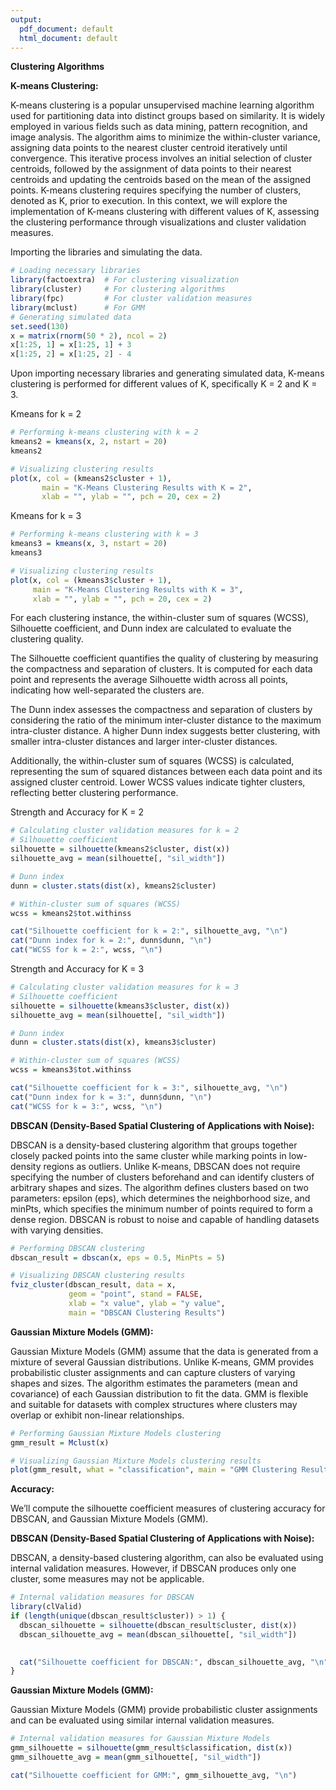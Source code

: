 ```yaml
---
output:
  pdf_document: default
  html_document: default
---
```

**Clustering Algorithms**

**K-means Clustering:**

K-means clustering is a popular unsupervised machine learning algorithm used for partitioning data into distinct groups based on similarity. It is widely employed in various fields such as data mining, pattern recognition, and image analysis. The algorithm aims to minimize the within-cluster variance, assigning data points to the nearest cluster centroid iteratively until convergence. This iterative process involves an initial selection of cluster centroids, followed by the assignment of data points to their nearest centroids and updating the centroids based on the mean of the assigned points. K-means clustering requires specifying the number of clusters, denoted as K, prior to execution. In this context, we will explore the implementation of K-means clustering with different values of K, assessing the clustering performance through visualizations and cluster validation measures.

Importing the libraries and simulating the data.

```r
# Loading necessary libraries
library(factoextra)  # For clustering visualization
library(cluster)     # For clustering algorithms
library(fpc)         # For cluster validation measures
library(mclust)      # For GMM
# Generating simulated data
set.seed(130)
x = matrix(rnorm(50 * 2), ncol = 2)
x[1:25, 1] = x[1:25, 1] + 3
x[1:25, 2] = x[1:25, 2] - 4
```

Upon importing necessary libraries and generating simulated data, K-means clustering is performed for different values of K, specifically K = 2 and K = 3.

Kmeans for k = 2

```r
# Performing k-means clustering with k = 2
kmeans2 = kmeans(x, 2, nstart = 20)
kmeans2

# Visualizing clustering results
plot(x, col = (kmeans2$cluster + 1),
       main = "K-Means Clustering Results with K = 2",
       xlab = "", ylab = "", pch = 20, cex = 2)
```

Kmeans for k = 3

```r
# Performing k-means clustering with k = 3
kmeans3 = kmeans(x, 3, nstart = 20)
kmeans3

# Visualizing clustering results
plot(x, col = (kmeans3$cluster + 1),
     main = "K-Means Clustering Results with K = 3",
     xlab = "", ylab = "", pch = 20, cex = 2)
```

For each clustering instance, the within-cluster sum of squares (WCSS), Silhouette coefficient, and Dunn index are calculated to evaluate the clustering quality.

The Silhouette coefficient quantifies the quality of clustering by measuring the compactness and separation of clusters. It is computed for each data point and represents the average Silhouette width across all points, indicating how well-separated the clusters are.

The Dunn index assesses the compactness and separation of clusters by considering the ratio of the minimum inter-cluster distance to the maximum intra-cluster distance. A higher Dunn index suggests better clustering, with smaller intra-cluster distances and larger inter-cluster distances.

Additionally, the within-cluster sum of squares (WCSS) is calculated, representing the sum of squared distances between each data point and its assigned cluster centroid. Lower WCSS values indicate tighter clusters, reflecting better clustering performance.

Strength and Accuracy for K = 2

```r
# Calculating cluster validation measures for k = 2
# Silhouette coefficient
silhouette = silhouette(kmeans2$cluster, dist(x))
silhouette_avg = mean(silhouette[, "sil_width"])

# Dunn index
dunn = cluster.stats(dist(x), kmeans2$cluster)

# Within-cluster sum of squares (WCSS)
wcss = kmeans2$tot.withinss

cat("Silhouette coefficient for k = 2:", silhouette_avg, "\n")
cat("Dunn index for k = 2:", dunn$dunn, "\n")
cat("WCSS for k = 2:", wcss, "\n")
```

Strength and Accuracy for K = 3

```r
# Calculating cluster validation measures for k = 3
# Silhouette coefficient
silhouette = silhouette(kmeans3$cluster, dist(x))
silhouette_avg = mean(silhouette[, "sil_width"])

# Dunn index
dunn = cluster.stats(dist(x), kmeans3$cluster)

# Within-cluster sum of squares (WCSS)
wcss = kmeans3$tot.withinss

cat("Silhouette coefficient for k = 3:", silhouette_avg, "\n")
cat("Dunn index for k = 3:", dunn$dunn, "\n")
cat("WCSS for k = 3:", wcss, "\n")
```

**DBSCAN (Density-Based Spatial Clustering of Applications with Noise):**

DBSCAN is a density-based clustering algorithm that groups together closely packed points into the same cluster while marking points in low-density regions as outliers. Unlike K-means, DBSCAN does not require specifying the number of clusters beforehand and can identify clusters of arbitrary shapes and sizes. The algorithm defines clusters based on two parameters: epsilon (eps), which determines the neighborhood size, and minPts, which specifies the minimum number of points required to form a dense region. DBSCAN is robust to noise and capable of handling datasets with varying densities.

```r
# Performing DBSCAN clustering
dbscan_result = dbscan(x, eps = 0.5, MinPts = 5)

# Visualizing DBSCAN clustering results
fviz_cluster(dbscan_result, data = x,
             geom = "point", stand = FALSE,
             xlab = "x value", ylab = "y value",
             main = "DBSCAN Clustering Results")


```

**Gaussian Mixture Models (GMM):**

Gaussian Mixture Models (GMM) assume that the data is generated from a mixture of several Gaussian distributions. Unlike K-means, GMM provides probabilistic cluster assignments and can capture clusters of varying shapes and sizes. The algorithm estimates the parameters (mean and covariance) of each Gaussian distribution to fit the data. GMM is flexible and suitable for datasets with complex structures where clusters may overlap or exhibit non-linear relationships.

```r
# Performing Gaussian Mixture Models clustering
gmm_result = Mclust(x)

# Visualizing Gaussian Mixture Models clustering results
plot(gmm_result, what = "classification", main = "GMM Clustering Results")

```

**Accuracy:**

We'll compute the silhouette coefficient measures of clustering accuracy for DBSCAN, and Gaussian Mixture Models (GMM).

**DBSCAN (Density-Based Spatial Clustering of Applications with Noise):**

DBSCAN, a density-based clustering algorithm, can also be evaluated using internal validation measures. However, if DBSCAN produces only one cluster, some measures may not be applicable.

```r
# Internal validation measures for DBSCAN
library(clValid)
if (length(unique(dbscan_result$cluster)) > 1) {
  dbscan_silhouette = silhouette(dbscan_result$cluster, dist(x))
  dbscan_silhouette_avg = mean(dbscan_silhouette[, "sil_width"])
  

  cat("Silhouette coefficient for DBSCAN:", dbscan_silhouette_avg, "\n")
}
```

**Gaussian Mixture Models (GMM):**

Gaussian Mixture Models (GMM) provide probabilistic cluster assignments and can be evaluated using similar internal validation measures.

```r
# Internal validation measures for Gaussian Mixture Models
gmm_silhouette = silhouette(gmm_result$classification, dist(x))
gmm_silhouette_avg = mean(gmm_silhouette[, "sil_width"])

cat("Silhouette coefficient for GMM:", gmm_silhouette_avg, "\n")
```
